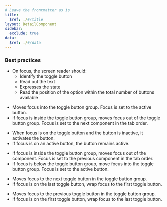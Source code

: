 ```yaml
---
# Leave the frontmatter as is
title:
  $ref: ./#/title
layout: DetailComponent
sidebar:
  exclude: true
data:
  $ref: ./#/data
---
```


### Best practices

- On focus, the screen reader should:
  - Identify the toggle button
  - Read out the text
  - Expresses the state
  - Read the position of the option within the total number of buttons available

<KeyboardControls>
<KeyboardControl keyOrCombos="Tab">

- Moves focus into the toggle button group. Focus is set to the active button.
- If focus is inside the toggle button group, moves focus out of the toggle button group. Focus is set to the next component in the tab order.

</KeyboardControl>
<KeyboardControl keyOrCombos="Space / Enter">

- When focus is on the toggle button and the button is inactive, it activates the button.
- If focus is on an active button, the button remains active.

</KeyboardControl>
<KeyboardControl keyOrCombos="Shift + Tab">

- If focus is inside the toggle button group, moves focus out of the component. Focus is set to the previous component in the tab order.
- If focus is below the toggle button group, move focus into the toggle button group. Focus is set to the active button.

</KeyboardControl>
<KeyboardControl keyOrCombos="ArrowRight / ArrowDown">

- Moves focus to the next toggle button in the toggle button group.
- If focus is on the last toggle button, wrap focus to the first toggle button.

</KeyboardControl>
<KeyboardControl keyOrCombos="ArrowLeft / ArrowUp">

- Moves focus to the previous toggle button in the toggle button group.
- If focus is on the first toggle button, wrap focus to the last toggle button.

</KeyboardControl>
</KeyboardControls>
